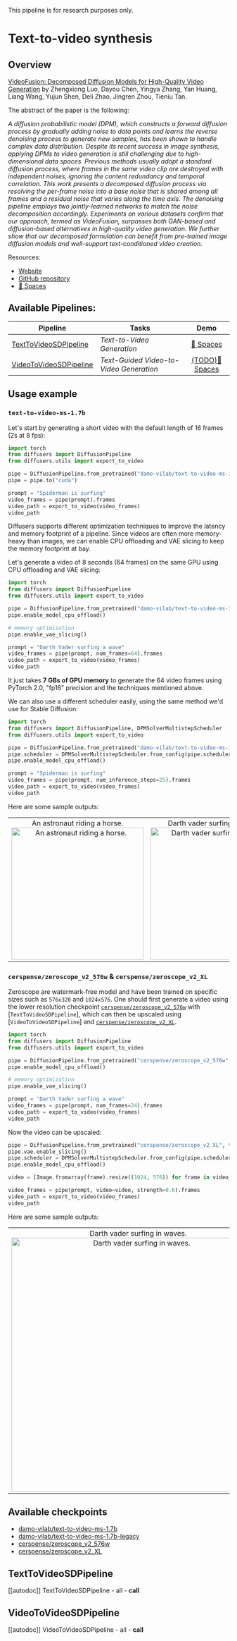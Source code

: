 <!--Copyright 2023 The HuggingFace Team. All rights reserved.

Licensed under the Apache License, Version 2.0 (the "License"); you may not use this file except in compliance with
the License. You may obtain a copy of the License at

http://www.apache.org/licenses/LICENSE-2.0

Unless required by applicable law or agreed to in writing, software distributed under the License is distributed on
an "AS IS" BASIS, WITHOUT WARRANTIES OR CONDITIONS OF ANY KIND, either express or implied. See the License for the
specific language governing permissions and limitations under the License.
-->

<Tip warning={true}>

This pipeline is for research purposes only. 

</Tip>

# Text-to-video synthesis

## Overview

[VideoFusion: Decomposed Diffusion Models for High-Quality Video Generation](https://arxiv.org/abs/2303.08320) by Zhengxiong Luo, Dayou Chen, Yingya Zhang, Yan Huang, Liang Wang, Yujun Shen, Deli Zhao, Jingren Zhou, Tieniu Tan.

The abstract of the paper is the following:

*A diffusion probabilistic model (DPM), which constructs a forward diffusion process by gradually adding noise to data points and learns the reverse denoising process to generate new samples, has been shown to handle complex data distribution. Despite its recent success in image synthesis, applying DPMs to video generation is still challenging due to high-dimensional data spaces. Previous methods usually adopt a standard diffusion process, where frames in the same video clip are destroyed with independent noises, ignoring the content redundancy and temporal correlation. This work presents a decomposed diffusion process via resolving the per-frame noise into a base noise that is shared among all frames and a residual noise that varies along the time axis. The denoising pipeline employs two jointly-learned networks to match the noise decomposition accordingly. Experiments on various datasets confirm that our approach, termed as VideoFusion, surpasses both GAN-based and diffusion-based alternatives in high-quality video generation. We further show that our decomposed formulation can benefit from pre-trained image diffusion models and well-support text-conditioned video creation.*

Resources:

* [Website](https://modelscope.cn/models/damo/text-to-video-synthesis/summary)
* [GitHub repository](https://github.com/modelscope/modelscope/)
* [🤗 Spaces](https://huggingface.co/spaces/damo-vilab/modelscope-text-to-video-synthesis)

## Available Pipelines:

| Pipeline | Tasks | Demo
|---|---|:---:|
| [TextToVideoSDPipeline](https://github.com/huggingface/diffusers/blob/main/src/diffusers/pipelines/text_to_video_synthesis/pipeline_text_to_video_synth.py) | *Text-to-Video Generation* | [🤗 Spaces](https://huggingface.co/spaces/damo-vilab/modelscope-text-to-video-synthesis)
| [VideoToVideoSDPipeline](https://github.com/huggingface/diffusers/blob/main/src/diffusers/pipelines/text_to_video_synthesis/pipeline_text_to_video_synth_img2img.py) | *Text-Guided Video-to-Video Generation* | [(TODO)🤗 Spaces]()

## Usage example 

### `text-to-video-ms-1.7b`

Let's start by generating a short video with the default length of 16 frames (2s at 8 fps):

```python 
import torch
from diffusers import DiffusionPipeline
from diffusers.utils import export_to_video

pipe = DiffusionPipeline.from_pretrained("damo-vilab/text-to-video-ms-1.7b", torch_dtype=torch.float16, variant="fp16")
pipe = pipe.to("cuda")

prompt = "Spiderman is surfing"
video_frames = pipe(prompt).frames
video_path = export_to_video(video_frames)
video_path
```

Diffusers supports different optimization techniques to improve the latency
and memory footprint of a pipeline. Since videos are often more memory-heavy than images,
we can enable CPU offloading and VAE slicing to keep the memory footprint at bay.

Let's generate a video of 8 seconds (64 frames) on the same GPU using CPU offloading and VAE slicing:

```python
import torch
from diffusers import DiffusionPipeline
from diffusers.utils import export_to_video

pipe = DiffusionPipeline.from_pretrained("damo-vilab/text-to-video-ms-1.7b", torch_dtype=torch.float16, variant="fp16")
pipe.enable_model_cpu_offload()

# memory optimization
pipe.enable_vae_slicing()

prompt = "Darth Vader surfing a wave"
video_frames = pipe(prompt, num_frames=64).frames
video_path = export_to_video(video_frames)
video_path
```

It just takes **7 GBs of GPU memory** to generate the 64 video frames using PyTorch 2.0, "fp16" precision and the techniques mentioned above.

We can also use a different scheduler easily, using the same method we'd use for Stable Diffusion:

```python
import torch
from diffusers import DiffusionPipeline, DPMSolverMultistepScheduler
from diffusers.utils import export_to_video

pipe = DiffusionPipeline.from_pretrained("damo-vilab/text-to-video-ms-1.7b", torch_dtype=torch.float16, variant="fp16")
pipe.scheduler = DPMSolverMultistepScheduler.from_config(pipe.scheduler.config)
pipe.enable_model_cpu_offload()

prompt = "Spiderman is surfing"
video_frames = pipe(prompt, num_inference_steps=25).frames
video_path = export_to_video(video_frames)
video_path
```

Here are some sample outputs: 

<table>
    <tr>
        <td><center>
        An astronaut riding a horse.
        <br>
        <img src="https://huggingface.co/datasets/huggingface/documentation-images/resolve/main/diffusers/astr.gif"
            alt="An astronaut riding a horse."
            style="width: 300px;" />
        </center></td>
        <td ><center>
        Darth vader surfing in waves.
        <br>
        <img src="https://huggingface.co/datasets/huggingface/documentation-images/resolve/main/diffusers/vader.gif"
            alt="Darth vader surfing in waves."
            style="width: 300px;" />
        </center></td>
    </tr>
</table>

### `cerspense/zeroscope_v2_576w` & `cerspense/zeroscope_v2_XL`

Zeroscope are watermark-free model and have been trained on specific sizes such as `576x320` and `1024x576`.
One should first generate a video using the lower resolution checkpoint [`cerspense/zeroscope_v2_576w`](https://huggingface.co/cerspense/zeroscope_v2_576w) with [`TextToVideoSDPipeline`],
which can then be upscaled using [`VideoToVideoSDPipeline`] and [`cerspense/zeroscope_v2_XL`](https://huggingface.co/cerspense/zeroscope_v2_XL).


```py
import torch
from diffusers import DiffusionPipeline
from diffusers.utils import export_to_video

pipe = DiffusionPipeline.from_pretrained("cerspense/zeroscope_v2_576w", torch_dtype=torch.float16)
pipe.enable_model_cpu_offload()

# memory optimization
pipe.enable_vae_slicing()

prompt = "Darth Vader surfing a wave"
video_frames = pipe(prompt, num_frames=24).frames
video_path = export_to_video(video_frames)
video_path
```

Now the video can be upscaled:

```py
pipe = DiffusionPipeline.from_pretrained("cerspense/zeroscope_v2_XL", torch_dtype=torch.float16)
pipe.vae.enable_slicing()
pipe.scheduler = DPMSolverMultistepScheduler.from_config(pipe.scheduler.config)
pipe.enable_model_cpu_offload()

video = [Image.fromarray(frame).resize((1024, 576)) for frame in video_frames]

video_frames = pipe(prompt, video=video, strength=0.6).frames
video_path = export_to_video(video_frames)
video_path
```

Here are some sample outputs: 

<table>
    <tr>
        <td ><center>
        Darth vader surfing in waves.
        <br>
        <img src="https://huggingface.co/datasets/huggingface/documentation-images/resolve/main/diffusers/darthvader_cerpense.gif"
            alt="Darth vader surfing in waves."
            style="width: 576px;" />
        </center></td>
    </tr>
</table>

## Available checkpoints 

* [damo-vilab/text-to-video-ms-1.7b](https://huggingface.co/damo-vilab/text-to-video-ms-1.7b/)
* [damo-vilab/text-to-video-ms-1.7b-legacy](https://huggingface.co/damo-vilab/text-to-video-ms-1.7b-legacy)
* [cerspense/zeroscope_v2_576w](https://huggingface.co/cerspense/zeroscope_v2_576w)
* [cerspense/zeroscope_v2_XL](https://huggingface.co/cerspense/zeroscope_v2_XL)

## TextToVideoSDPipeline
[[autodoc]] TextToVideoSDPipeline
	- all
	- __call__

## VideoToVideoSDPipeline
[[autodoc]] VideoToVideoSDPipeline
	- all
	- __call__
